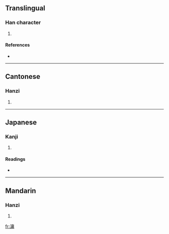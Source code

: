 ==Translingual==

===Han character===
{{Han char|rn=85|rad=水|as=11|sn=14|four=3012<sub>7</sub>|canj=水戈中月 (EILB)}}

# {{defn|Han|sort=水11}}

====References====
* {{Han ref|kx=0644.160|dkj=18097|hdz=31727.090|uh=6EFD|ud=28413|bh=E2AF|bd=58031}}

----

==Cantonese==

===Hanzi===
{{yue-hanzi|jyut=|y=yung4}}

# {{defn|Cantonese}}

----

==Japanese==

===Kanji===
{{ja-kanji|grade=|rs=水11}}

# {{defn|Japanese}}

====Readings====
* {{ja-readings|on=[[よう]] (yō), [[ゆ]] (yu)|kun=}}

----

==Mandarin==

===Hanzi===
{{cmn-hanzi|pin=[[yóng]] ([[yong2]])|wg=yung<sup>2</sup>}}

# {{defn|Mandarin}}

[[fr:滽]]